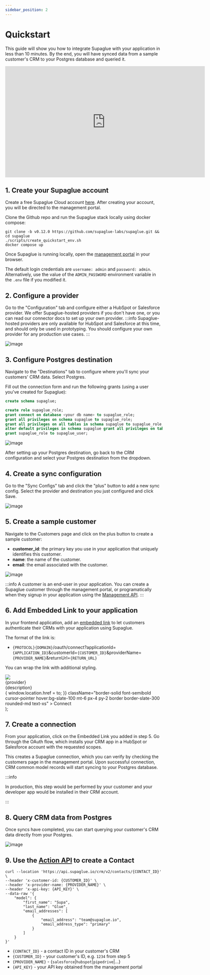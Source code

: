 ```yaml
---
sidebar_position: 2
---
```



# Quickstart

This guide will show you how to integrate Supaglue with your application in less than 10 minutes. By the end, you will have synced data from a sample customer's CRM to your Postgres database and queried it.

<iframe
  width="640"
  height="356"
  src="https://www.loom.com/embed/579b97dc576b4aa3bcd69b0cfa50d613?sid=2417ae3a-4fe1-43a4-b84d-8067216fabaf&hide_owner=true&hide_share=true&hide_title=true&hideEmbedTopBar=true"
  frameborder="0"
  webkitallowfullscreen
  mozallowfullscreen
  allowfullscreen
></iframe>

## 1. Create your Supaglue account

<Tabs>

<TabItem value="supaglue-cloud" label="Supaglue Cloud" default>

Create a free Supaglue Cloud account [here](https://app.supaglue.io/sign-up). After creating your account, you will be directed to the management portal.

</TabItem>

<TabItem value="localhost" label="Localhost">

Clone the Github repo and run the Supaglue stack locally using docker compose:

```shell
git clone -b v0.12.0 https://github.com/supaglue-labs/supaglue.git && cd supaglue
./scripts/create_quickstart_env.sh
docker compose up
```

Once Supaglue is running locally, open the [management portal](http://localhost:3000) in your browser.

The default login credentials are `username: admin` and `password: admin`. Alternatively, use the value of the `ADMIN_PASSWORD` environment variable in the `.env` file if you modified it.

</TabItem>

</Tabs>

## 2. Configure a provider

Go to the "Configuration" tab and configure either a HubSpot or Salesforce provider. We offer Supaglue-hosted providers if you don't have one, or you can read our connector docs to set up your own provider.
:::info
Supaglue-hosted providers are only available for HubSpot and Salesforce at this time, and should only be used in prototyping. You should configure your own provider for any production use cases.
:::

<BrowserWindow url="https://app.supaglue.io/applications/62605dc1-148e-4c53-a850-82e10f71ed23/configuration/providers/crm/salesforce">

![image](/img/salesforce-config-quickstart.png)

</BrowserWindow>

## 3. Configure Postgres destination

Navigate to the "Destinations" tab to configure where you'll sync your customers' CRM data. Select Postgres.

Fill out the connection form and run the following grants (using a user you've created for Supaglue):

```sql
create schema supaglue;

create role supaglue_role;
grant connect on database <your db name> to supaglue_role;
grant all privileges on schema supaglue to supaglue_role;
grant all privileges on all tables in schema supaglue to supaglue_role;
alter default privileges in schema supaglue grant all privileges on tables to supaglue_role;
grant supaglue_role to supaglue_user;
```

<BrowserWindow url="https://app.supaglue.io/applications/62605dc1-148e-4c53-a850-82e10f71ed23/configuration/destinations/postgres">

![image](/img/postgres-form-quickstart.png)

</BrowserWindow>

After setting up your Postgres destination, go back to the CRM configuration and select your Postgres destination from the dropdown.

## 4. Create a sync configuration

Go to the "Sync Configs" tab and click the "plus" button to add a new sync config. Select the provider and destination you just configured and click Save.

<BrowserWindow url="https://app.supaglue.io/applications/62605dc1-148e-4c53-a850-82e10f71ed23/configuration/sync_configs/e8a88575-efdb-4560-ae94-3871e8e51b18">

![image](/img/sync-config-quickstart.png)

</BrowserWindow>

## 5. Create a sample customer

Navigate to the Customers page and click on the plus button to create a sample customer:

- **customer_id**: the primary key you use in your application that uniquely identifies this customer.
- **name**: the name of the customer.
- **email**: the email associated with the customer.

<BrowserWindow url="https://app.supaglue.io/applications/62605dc1-148e-4c53-a850-82e10f71ed23/customers">

![image](/img/customer-config-quickstart.png)

</BrowserWindow>

:::info
A customer is an end-user in your application. You can create a Supaglue customer through the management portal, or programatically when they signup in your application using the [Management API](/api/v2/mgmt/upsert-customer).
:::

## 6. Add Embedded Link to your application

In your frontend application, add an [embedded link](platform/managed-auth#embedded-links) to let customers authenticate their CRMs with your application using Supaglue.

The format of the link is:

- `{PROTOCOL}{DOMAIN}`/oauth/connect?applicationId=`{APPLICATION_ID}`&customerId=`{CUSTOMER_ID}`&providerName=`{PROVIDER_NAME}`&returnUrl=`{RETURN_URL}`

You can wrap the link with additional styling.

  <div className="mb-4 p-6 max-w-4xl flex flex-col border rounded-md border-slate-200 border-solid items-start">
    <img src={icon} style={{ width: 'auto', height: '36px' }} />
    <div className="font-semibold mt-4">{provider}</div>
    <div className="text-xs mt-2">{description}</div>
    <div
      onClick={() => {
        window.location.href = to;
      }}
      className="border-solid font-semibold cursor-pointer hover:bg-slate-100 mt-6 px-4 py-2 border border-slate-300 rounded-md text-xs"
    >
      Connect
    </div>
  </div>
);

<div className="grid grid-cols-2 gap-4">

<IntegrationCard
  icon="/img/salesforce.svg"
  provider="Salesforce"
  description="Sync your leads in and out of Salesforce"
  to="http://localhost:8080/oauth/connect?applicationId=a4398523-03a2-42dd-9681-c91e3e2efaf4&customerId=external-customer-salesforce&providerName=salesforce&returnUrl=https%3A%2F%2Fdocs.supaglue.com%2Fquickstart%233-query-the-supaglue-unified-api"
/>

<IntegrationCard
  icon="/img/hubspot.svg"
  provider="Hubspot"
  description="Sync your leads in and out of HubSpot"
  to="http://localhost:8080/oauth/connect?applicationId=a4398523-03a2-42dd-9681-c91e3e2efaf4&customerId=external-customer-hubspot&providerName=hubspot&returnUrl=https%3A%2F%2Fdocs.supaglue.com%2Fquickstart%233-query-the-supaglue-unified-api"
/>
</div>

## 7. Create a connection

From your application, click on the Embedded Link you added in step 5. Go through the OAuth flow, which installs your CRM app in a HubSpot or Salesforce account with the requested scopes.

This creates a Supaglue connection, which you can verify by checking the customers page in the management portal. Upon successful connection, CRM common model records will start syncing to your Postgres database.

:::info

In production, this step would be performed by your customer and your developer app would be installed in their CRM account.

:::

<div className="grid grid-cols-2 gap-4 justify-items-center">
<div>
  <ThemedImage
    alt="Salesforce Example App"
    width="100%"
    sources={{
      light: '/img/salesforce_app.png',
      dark: '/img/salesforce_app.png',
    }}
  />
</div>

<div>
  <ThemedImage
    alt="HubSpot Example App"
    width="100%"
    sources={{
      light: '/img/hubspot_app.png',
      dark: '/img/hubspot_app.png',
    }}
  />
</div>
</div>

## 8. Query CRM data from Postgres

Once syncs have completed, you can start querying your customer's CRM data directly from your Postgres.

![image](/img/postgres-sql.png)

## 9. Use the [Action API](api/introduction) to create a Contact

```
curl --location 'https://api.supaglue.io/crm/v2/contacts/{CONTACT_ID}' \
--header 'x-customer-id: {CUSTOMER_ID}' \
--header 'x-provider-name: {PROVIDER_NAME}' \
--header 'x-api-key: {API_KEY}' \
--data-raw '{
    "model": {
        "first_name": "Supa",
        "last_name": "Glue",
        "email_addresses": [
            {
                "email_address": "team@supaglue.io",
                "email_address_type": "primary"
            }
        ]
    }
}'
```

- `{CONTACT_ID}` - a contact ID in your customer's CRM
- `{CUSTOMER_ID}` - your customer's ID, e.g. `1234` from step 5
- `{PROVIDER_NAME}` - {`salesforce`|`hubspot`|`pipedrive`|...}
- `{API_KEY}` - your API key obtained from the management portal
